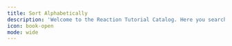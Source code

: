 ```yaml
---
title: Sort Alphabetically
description: 'Welcome to the Reaction Tutorial Catalog. Here you search through Reactions to find your desired reaction.'
icon: book-open
mode: wide
---
```


<Tabs>
<Tab title="A">

</Tab>

<Tab title="B">

</Tab>

  <Tab title="C">
    <CardGroup cols={3}>
<HeroCard
  imgLight="https://chemlord.github.io/reactionrepo/docs/oxidation-reactions/pdcoverviewlight.png"
  imgDark="https://chemlord.github.io/reactionrepo/docs/oxidation-reactions/pdcoverviewdark.png"
  title="Corey-Schmidt Oxidation"
  description="Explore a variety of Reactions including History, Reagent Preparation, Fun Facts and more..."
  href="/your-link"
/>
</CardGroup>
  </Tab>
  <Tab title="D">
    
<CardGroup cols={3}>
  <HeroCard
  imgLight="https://chemlord.github.io/reactionrepo/docs/oxidation-reactions/dess-martin-oxidation/DMPOverviewLightFix.png"
  imgDark="https://chemlord.github.io/reactionrepo/docs/oxidation-reactions/dess-martin-oxidation/DMPOverviewDarkFix.png"
  title="Dess-Martin Oxidation"
  description="Mild Method for Primary and Secondary Alcohol Oxidation"
  href="/overviews/dess-martin-oxidation/dess-martin-oxidation-overview"
/>
</CardGroup>

  </Tab>

<Tab title="E">

</Tab>

<Tab title="F">

</Tab>

<Tab title="G">

</Tab>

<Tab title="H">

</Tab>

<Tab title="I">

</Tab>

<Tab title="J">

</Tab>

<Tab title="K">

</Tab>

<Tab title="L">

</Tab>

<Tab title="M">

</Tab>

<Tab title="N">

</Tab>

<Tab title="O">

</Tab>

<Tab title="P">

</Tab>

<Tab title="Q">

</Tab>

<Tab title="R">

</Tab>

  <Tab title="S">
    
<CardGroup cols={3}>
<HeroCard
  imgLight="https://chemlord.github.io/reactionrepo/docs/oxidation-reactions/swern-oxidation/RegularSwernOverviewL.png"
  imgDark="https://chemlord.github.io/reactionrepo/docs/oxidation-reactions/swern-oxidation/RegularSwernOverviewD.png"
  title="Swern Oxidation"
  description="Explore a variety of Reactions including History, Reagent Preparation, Fun Facts and more..."
  href="/your-link"
/>
</CardGroup>

  </Tab>

<Tab title="T">

</Tab>

<Tab title="U">

</Tab>

<Tab title="V">

</Tab>

<Tab title="W">

</Tab>

<Tab title="Y">

</Tab>

<Tab title="Z">

</Tab>
</Tabs>

